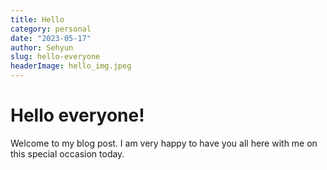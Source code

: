 ```yaml
---
title: Hello
category: personal
date: "2023-05-17"
author: Sehyun
slug: hello-everyone
headerImage: hello_img.jpeg
---
```


# Hello everyone!

Welcome to my blog post. I am very happy to have you all here with me on this special occasion today.
